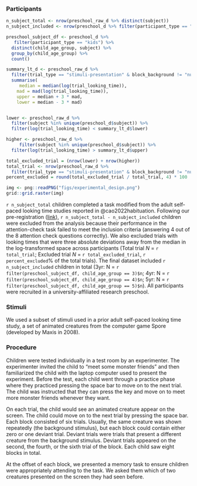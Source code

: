### Participants 

```r
n_subject_total <- nrow(preschool_raw_d %>% distinct(subject))
n_subject_included <- nrow(preschool_d %>% filter(participant_type == "kids") %>% distinct(subject))

preschool_subject_df <- preschool_d %>% 
   filter(participant_type == "kids") %>% 
  distinct(child_age_group, subject) %>% 
  group_by(child_age_group) %>% 
  count()
```


```r
summary_lt_d <- preschool_raw_d %>% 
  filter(trial_type == "stimuli-presentation" & block_background != "null") %>% 
  summarise(
     median = median(log(trial_looking_time)),
    mad = mad(log(trial_looking_time)), 
    upper = median + 3 * mad, 
    lower = median - 3 * mad) 


lower <- preschool_raw_d %>% 
  filter(subject %in% unique(preschool_d$subject)) %>% 
  filter(log(trial_looking_time) < summary_lt_d$lower)

higher <- preschool_raw_d %>% 
     filter(subject %in% unique(preschool_d$subject)) %>% 
  filter(log(trial_looking_time) > summary_lt_d$upper)

total_excluded_trial = (nrow(lower) + nrow(higher))
total_trial <- nrow(preschool_raw_d %>% 
  filter(trial_type == "stimuli-presentation" & block_background != "null"))
percent_excluded = round(total_excluded_trial / total_trial, 4) * 100

```

\captionsetup{belowskip=0pt,aboveskip=0pt}

```r
img <- png::readPNG("figs/experimental_design.png")
grid::grid.raster(img)
```

`r n_subject_total` children completed a task modified from the adult self-paced looking time studies reported in @cao2022habituation. Following our pre-registration ([link](https://aspredicted.org/blind.php?x=5WQ_YQH)), `r n_subject_total - n_subject_included` children were excluded from the analysis because their performance in the attention-check task failed to meet the inclusion criteria (answering 4 out of the 8 attention check questions correctly). We also excluded trials with looking times that were three absolute deviations away from the median in the log-transformed space across participants (Total trial *N* = `r total_trial`; Excluded trial *N* = `r total_excluded_trial`, `r percent_excluded`% of the total trials). The final dataset included `r n_subject_included` children in total (3yr: N = `r filter(preschool_subject_df, child_age_group == 3)$n`; 4yr: N = `r filter(preschool_subject_df, child_age_group == 4)$n`; 5yr: N = `r filter(preschool_subject_df, child_age_group == 5)$n`). All participants were recruited in a university-affiliated research preschool. 

### Stimuli 

We used a subset of stimuli used in a prior adult self-paced looking time study, a set of animated creatures from the computer game Spore (developed by Maxis in 2008). 

### Procedure 

Children were tested individually in a test room by an experimenter. The
experimenter invited the child to "meet some monster friends" and then
familiarized the child with the laptop computer used to present the
experiment. Before the test, each child went through a practice phase
where they practiced pressing the space bar to move on to the next
trial. The child was instructed that they can press the key and move on
to meet more monster friends whenever they want.


On each trial, the child would see an animated creature appear on the
screen. The child could move on to the next trial by pressing the space
bar. Each block consisted of six trials. Usually, the same creature was shown repeatedly (the background stimulus), but each block could
contain either zero or one deviant trial. Deviant trials were trials
that present a different creature from the background stimulus. Deviant
trials appeared on the second, the fourth, or the sixth trial of the
block. Each child saw eight blocks in total.

At the offset of each block, we presented a memory task to ensure children were appropriately attending to the task. We asked them which of two creatures presented on the screen they had seen before.


